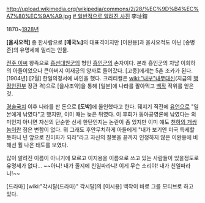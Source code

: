 http://upload.wikimedia.org/wikipedia/commons/2/28/%EC%9D%B4%EC%A7%80%EC%9A%A9.jpg
[http://cfile5.uf.tistory.com/image/134EAB204A9779BB497431 # 일반적으로 알려진 사진] 
李址鎔

1870~[[1928년]]

'''[을사오적]''' 중 한사람으로 '''[매국노]'''의 대표격이지만 [이완용]과 을사오적도 아닌 [송병준]의 유명세에 밀리는 인물.

[[전주 이씨]] 왕족으로 [[흥선대원군]]의 형인 [[흥인군]]의 손자이다. 본래 흥인군의 차남 이희하의 아들이었으나 큰아버지 이재긍의 양자로 들어갔다. [고종]에게는 5촌 조카가 된다. [1904년] [2월] 한일의정서에 싸인을 했다. 크리티컬은 [[wiki:"내부"내무대신]](지금의 [[행정안전부]] 장관 격)으로 [을사조약]을 통해 [일본]에 나라를 팔아먹고 [[백작]] 작위를 얻은 것.

[[경술국치]] 이후 나라를 판 돈으로 '''[도박]'''에 올인했다고 한다. 뒈지기 직전에 [[유언]]으로 "일본에게 낚였다"고 했지만, 이미 때는 늦은 뒤였다. 이 후회가 동아공영론에 낚였다는 의미인지 아니면 자신의 단순한 신세 한탄인지는 논란이 좀 있지만 이미 얘도 [[천하의 개쌍놈]]이란 점은 변함이 없다. 뭐 그래도 후안무치하게 아들에게 "내가 보기엔 미국 득세할 듯하니 넌 앞으로 친미파가 되라"라고 자신의 잘못을 끝까지 인정하지 않은 이완용에 비해선 훨 나은 태도를 보였다.

많이 알려진 이름이 아니기에 모르고 이지용을 이름으로 쓰고 있는 사람들이 있을정도로 유명세가 없다...
~~아니! 내가 졸지에 친일파라니! 이게 무슨 소리야! 내가 친일파라니!~~

[드라마] [wiki:"각시탈(드라마)" 각시탈]의 [이시용] 백작이 바로 그를 모티브로 하고 있다.

